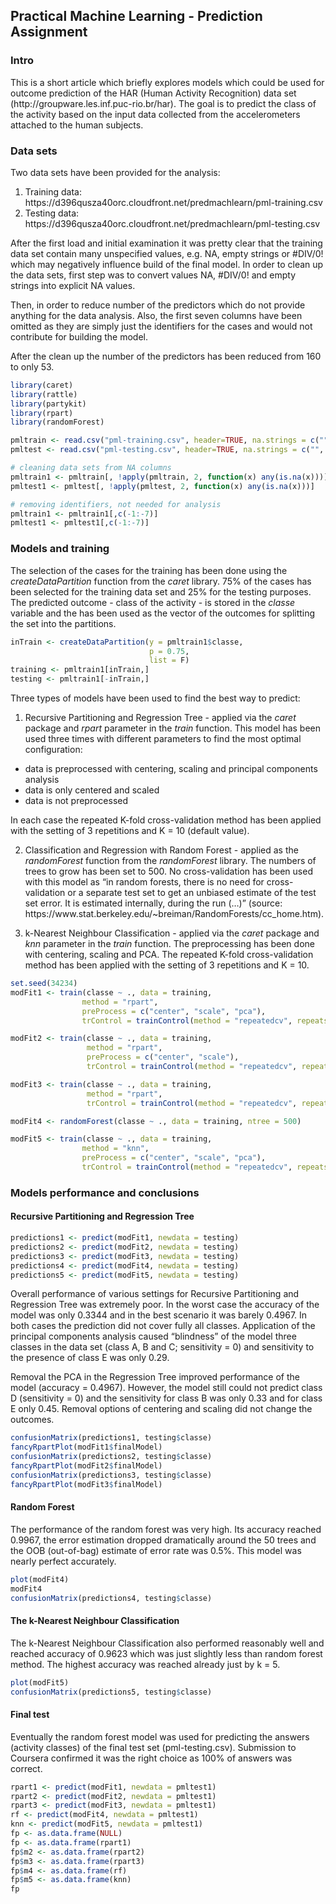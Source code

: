 ## Practical Machine Learning - Prediction Assignment

### Intro
This is a short article which briefly explores models which could be used for outcome prediction of the HAR (Human Activity Recognition) data set (http://groupware.les.inf.puc-rio.br/har). The goal is to predict the class of the activity based on the input data collected from the accelerometers attached to the human subjects.

### Data sets

Two data sets have been provided for the analysis:

1. Training data: https://d396qusza40orc.cloudfront.net/predmachlearn/pml-training.csv
2. Testing data: https://d396qusza40orc.cloudfront.net/predmachlearn/pml-testing.csv

After the first load and initial examination it was pretty clear that the training data set contain many unspecified values, e.g. NA, empty strings or #DIV/0! which may negatively influence build of the final model. In order to clean up the data sets, first step was to convert values NA, #DIV/0! and empty strings into explicit NA values.

Then, in order to reduce number of the predictors which do not provide anything for the data analysis. Also, the first seven columns have been omitted as they are simply just the identifiers for the cases and would not contribute for building the model.

After the clean up the number of the predictors has been reduced from 160 to only 53.

```r
library(caret)
library(rattle)
library(partykit)
library(rpart)
library(randomForest)

pmltrain <- read.csv("pml-training.csv", header=TRUE, na.strings = c("", " ","NA", "#DIV/0!"))
pmltest <- read.csv("pml-testing.csv", header=TRUE, na.strings = c("", " ","NA", "#DIV/0!"))

# cleaning data sets from NA columns
pmltrain1 <- pmltrain[, !apply(pmltrain, 2, function(x) any(is.na(x)))]
pmltest1 <- pmltest[, !apply(pmltest, 2, function(x) any(is.na(x)))]

# removing identifiers, not needed for analysis
pmltrain1 <- pmltrain1[,c(-1:-7)]
pmltest1 <- pmltest1[,c(-1:-7)]
```

### Models and training

The selection of the cases for the training has been done using the *createDataPartition* function from the *caret* library. 75% of the cases has been selected for the training data set and 25% for the testing purposes. The predicted outcome - class of the activity - is stored in the *classe* variable and the has been used as the vector of the outcomes for splitting the set into the partitions.

```r
inTrain <- createDataPartition(y = pmltrain1$classe,
                               p = 0.75,
                               list = F)
training <- pmltrain1[inTrain,]
testing <- pmltrain1[-inTrain,]
```

Three types of models have been used to find the best way to predict:

1. Recursive Partitioning and Regression Tree - applied via the *caret* package and *rpart* parameter in the *train* function.
This model has been used three times with different parameters to find the most optimal configuration:

* data is preprocessed with centering, scaling and principal components analysis
* data is only centered and scaled
* data is not preprocessed

In each case the repeated K-fold cross-validation method has been applied with the setting of 3 repetitions and K = 10 (default value).

2. Classification and Regression with Random Forest - applied as the *randomForest* function from the *randomForest* library. The numbers of trees to grow has been set to 500. No cross-validation has been used with this model as "in random forests, there is no need for cross-validation or a separate test set to get an unbiased estimate of the test set error. It is estimated internally, during the run (...)" (source: https://www.stat.berkeley.edu/~breiman/RandomForests/cc_home.htm).

3. k-Nearest Neighbour Classification - applied via the *caret* package and *knn* parameter in the *train* function. The preprocessing has been done with centering, scaling and PCA. The repeated K-fold cross-validation method has been applied with the setting of 3 repetitions and K = 10.

```r
set.seed(34234)
modFit1 <- train(classe ~ ., data = training,
                method = "rpart",
                preProcess = c("center", "scale", "pca"),
                trControl = trainControl(method = "repeatedcv", repeats = 3))

modFit2 <- train(classe ~ ., data = training,
                 method = "rpart",
                 preProcess = c("center", "scale"),
                 trControl = trainControl(method = "repeatedcv", repeats = 3))

modFit3 <- train(classe ~ ., data = training,
                 method = "rpart",
                 trControl = trainControl(method = "repeatedcv", repeats = 3))

modFit4 <- randomForest(classe ~ ., data = training, ntree = 500)

modFit5 <- train(classe ~ ., data = training,
                method = "knn",
                preProcess = c("center", "scale", "pca"),
                trControl = trainControl(method = "repeatedcv", repeats = 3))
```

### Models performance and conclusions

#### Recursive Partitioning and Regression Tree

```r
predictions1 <- predict(modFit1, newdata = testing)
predictions2 <- predict(modFit2, newdata = testing)
predictions3 <- predict(modFit3, newdata = testing)
predictions4 <- predict(modFit4, newdata = testing)
predictions5 <- predict(modFit5, newdata = testing)
```

Overall performance of various settings for Recursive Partitioning and Regression Tree was extremely poor. In the worst case the accuracy of the model was only 0.3344 and in the best scenario it was barely 0.4967. In both cases the prediction did not cover fully all classes. Application of the principal components analysis caused "blindness" of the model three classes in the data set (class A, B and C; sensitivity = 0) and sensitivity to the presence of class E was only 0.29.

Removal the PCA in the Regression Tree improved performance of the model (accuracy = 0.4967). However, the model still could not predict class D (sensitivity = 0) and the sensitivity for class B was only 0.33 and for class E only 0.45. Removal options of centering and scaling did not change the outcomes.

```r
confusionMatrix(predictions1, testing$classe)
fancyRpartPlot(modFit1$finalModel)
confusionMatrix(predictions2, testing$classe)
fancyRpartPlot(modFit2$finalModel)
confusionMatrix(predictions3, testing$classe)
fancyRpartPlot(modFit3$finalModel)
```

#### Random Forest
The performance of the random forest was very high. Its accuracy reached 0.9967, the error estimation dropped dramatically around the 50 trees and the OOB (out-of-bag) estimate of error rate was 0.5%. This model was nearly perfect accurately.

```r
plot(modFit4)
modFit4
confusionMatrix(predictions4, testing$classe)
```

#### The k-Nearest Neighbour Classification
The k-Nearest Neighbour Classification also performed reasonably well and reached accuracy of 0.9623 which was just slightly less than random forest method. The highest accuracy was reached already just by k = 5.

```r
plot(modFit5)
confusionMatrix(predictions5, testing$classe)
```

#### Final test
Eventually the random forest model was used for predicting the answers (activity classes) of the final test set (pml-testing.csv). Submission to Coursera confirmed it was the right choice as 100% of answers was correct.

```r
rpart1 <- predict(modFit1, newdata = pmltest1)
rpart2 <- predict(modFit2, newdata = pmltest1)
rpart3 <- predict(modFit3, newdata = pmltest1)
rf <- predict(modFit4, newdata = pmltest1)
knn <- predict(modFit5, newdata = pmltest1)
fp <- as.data.frame(NULL)
fp <- as.data.frame(rpart1)
fp$m2 <- as.data.frame(rpart2)
fp$m3 <- as.data.frame(rpart3)
fp$m4 <- as.data.frame(rf)
fp$m5 <- as.data.frame(knn)
fp
```